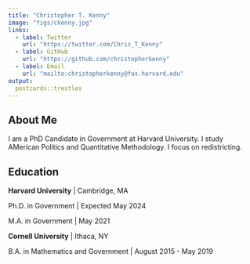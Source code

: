 ```yaml
---
title: "Christopher T. Kenny"
image: "figs/ckenny.jpg"
links:
  - label: Twitter
    url: "https://twitter.com/Chris_T_Kenny"
  - label: GitHub
    url: "https://github.com/christopherkenny"
  - label: Email
    url: "mailto:christopherkenny@fas.harvard.edu"
output:
  postcards::trestles
---
```


## About Me

I am a PhD Candidate in Government at Harvard University. I study AMerican Politics and Quantitative Methodology. I focus on redistricting.

## Education

**Harvard University** | Cambridge, MA

Ph.D. in Government | Expected May 2024 

M.A. in Government | May 2021

**Cornell University** | Ithaca, NY

B.A. in Mathematics and Government | August 2015 - May 2019